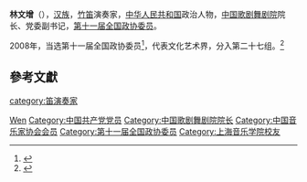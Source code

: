'''林文增'''（{{bd|1953年||}}），[[汉族|汉族]]，[[竹笛|竹笛]]演奏家，[[中华人民共和国|中华人民共和国]]政治人物，[[中国歌剧舞剧院|中国歌剧舞剧院]]院长、党委副书记，[[第十一届全国政协委员|第十一届全国政协委员]]。

2008年，当选第十一届全国政协委员<ref>{{cite news|title=第十一届全国政协委员名单|url=http://www.indaa.com.cn/zt/2009qglh/zxzs/200903/t20090303_127573.html|accessdate=2013-04-09|newspaper=新华社北京1月25日电 中国人民政治协商会议第十一届全国委员会委员名单(共2237人，2008年1月25日政协第十届全国委员会常务委员会第二十次会议通过)|date=2008年1月25日|deadurl=yes|archiveurl=https://web.archive.org/web/20130928014403/http://www.indaa.com.cn/zt/2009qglh/zxzs/200903/t20090303_127573.html|archivedate=2013年9月28日}}</ref>，代表文化艺术界，分入第二十七组。<ref>{{cite news|title=全国政协信息-林文增|url=http://www.cppcc.gov.cn/CMS/wylibary/showJcwyxtInfoWylibary.action?tabJcwyxt.guid=11W0009350&wytype=wjwy|accessdate=2013-04-11|newspaper=全国政协委员会}}</ref>

== 參考文獻 ==
{{reflist}}

{{中国政治人物小作品}}
{{中国音乐家协会第七届理事会}}

{{Authority control}}
{{DEFAULTSORT:Lin林}}
[[Category:林姓|Wen]]
[[Category:中国共产党党员|Category:中国共产党党员]]
[[Category:中国歌剧舞剧院院长|Category:中国歌剧舞剧院院长]]
[[Category:中国音乐家协会会员|Category:中国音乐家协会会员]]
[[Category:第十一届全国政协委员|Category:第十一届全国政协委员]]
[[Category:上海音乐学院校友|Category:上海音乐学院校友]]
[[category:笛演奏家|category:笛演奏家]]